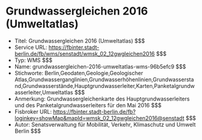 # Grundwassergleichen 2016 (Umweltatlas)
- Titel: Grundwassergleichen 2016 (Umweltatlas) $$$
- Service URL: https://fbinter.stadt-berlin.de/fb/wms/senstadt/wmsk_02_12gwgleichen2016 $$$
- Typ: WMS $$$
- Name: grundwassergleichen-2016-umweltatlas-wms-96b5efc9 $$$
- Stichworte: Berlin,Geodaten,Geologie,Geologischer Atlas,Grundwasserganglinien,Grundwasserhöhenlinien,Grundwasserstand,Grundwasserstände,Hauptgrundwasserleiter,Karten,Panketalgrundwasserleiter,Umweltatlas $$$
- Anmerkung: Grundwassergleichenkarte des Hauptgrundwasserleiters und des Panketalgrundwasserleiters für den Mai 2016 $$$
- Fisbroker URL: https://fbinter.stadt-berlin.de/fb?loginkey=showMap&mapId=wmsk_02_12gwgleichen2016@senstadt $$$
- Autor: Senatsverwaltung für Mobilität, Verkehr, Klimaschutz und Umwelt Berlin $$$
